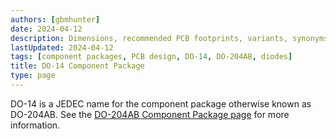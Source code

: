 ```yaml
---
authors: [gbmhunter]
date: 2024-04-12
description: Dimensions, recommended PCB footprints, variants, synonyms and more for the DO-14 (DO-204AB) component package.
lastUpdated: 2024-04-12
tags: [component packages, PCB design, DO-14, DO-204AB, diodes]
title: DO-14 Component Package
type: page
---
```


DO-14 is a JEDEC name for the component package otherwise known as DO-204AB. See the [DO-204AB Component Package page](/pcb-design/component-packages/do-204ab-component-package/) for more information.
